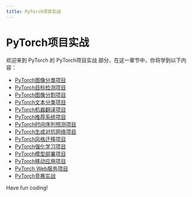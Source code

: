 ```yaml
---
title: PyTorch项目实战
---
```


# PyTorch项目实战

欢迎来到 PyTorch 的 PyTorch项目实战 部分，在这一章节中，你将学到以下内容：

- [PyTorch图像分类项目](./0-pytorch-image-classification-project.mdx)
- [PyTorch目标检测项目](./1-pytorch-target-detection-project.mdx)
- [PyTorch图像分割项目](./2-pytorch-image-segmentation-project.mdx)
- [PyTorch文本分类项目](./3-pytorch-text-classification-project.mdx)
- [PyTorch机器翻译项目](./4-pytorch-machine-translation-project.mdx)
- [PyTorch推荐系统项目](./5-pytorch-recommendation-system-project.mdx)
- [PyTorch时间序列预测项目](./6-pytorch-time-series-prediction-project.mdx)
- [PyTorch生成对抗网络项目](./7-pytorch-generative-adversarial-network-project.mdx)
- [PyTorch风格迁移项目](./8-pytorch-style-transfer-project.mdx)
- [PyTorch强化学习项目](./9-pytorch-reinforcement-learning-project.mdx)
- [PyTorch模型部署项目](./10-pytorch-model-deployment-project.mdx)
- [PyTorch移动应用项目](./11-pytorch-mobile-application-project.mdx)
- [PyTorch Web服务项目](./12-pytorch-web-service-project.mdx)
- [PyTorch竞赛实战](./13-pytorch-competition-practice.mdx)

Have fun coding!